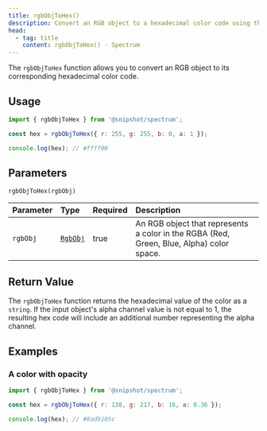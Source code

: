 ```yaml
---
title: rgbObjToHex()
description: Convert an RGB object to a hexadecimal color code using the Spectrum library
head:
  - tag: title
    content: rgbObjToHex() · Spectrum
---
```



[<Icon name="github" size='1.5rem' color="var(--github-icon-color)" />](https://github.com/Linkerin/spectrum/blob/main/src/methods/rgbObjToHex.ts)

The `rgbObjToHex` function allows you to convert an RGB object to its corresponding hexadecimal color code.

## Usage

```js
import { rgbObjToHex } from '@snipshot/spectrum';

const hex = rgbObjToHex({ r: 255, g: 255, b: 0, a: 1 });

console.log(hex); // #ffff00
```

## Parameters

`rgbObjToHex(rgbObj)`

| Parameter | Type                           | Required | Description                                                                              |
| :-------- | :----------------------------- | :------- | :--------------------------------------------------------------------------------------- |
| `rgbObj`  | [`RgbObj`](/docs/types#rgbobj) | true     | An RGB object that represents a color in the RGBA (Red, Green, Blue, Alpha) color space. |

## Return Value

The `rgbObjToHex` function returns the hexadecimal value of the color as a `string`.
If the input object's alpha channel value is not equal to 1, the resulting hex code will
include an additional number representing the alpha channel.

## Examples

### A color with opacity

```js
import { rgbObjToHex } from '@snipshot/spectrum';

const hex = rgbObjToHex({ r: 138, g: 217, b: 16, a: 0.36 });

console.log(hex); // #8ad9105c
```
